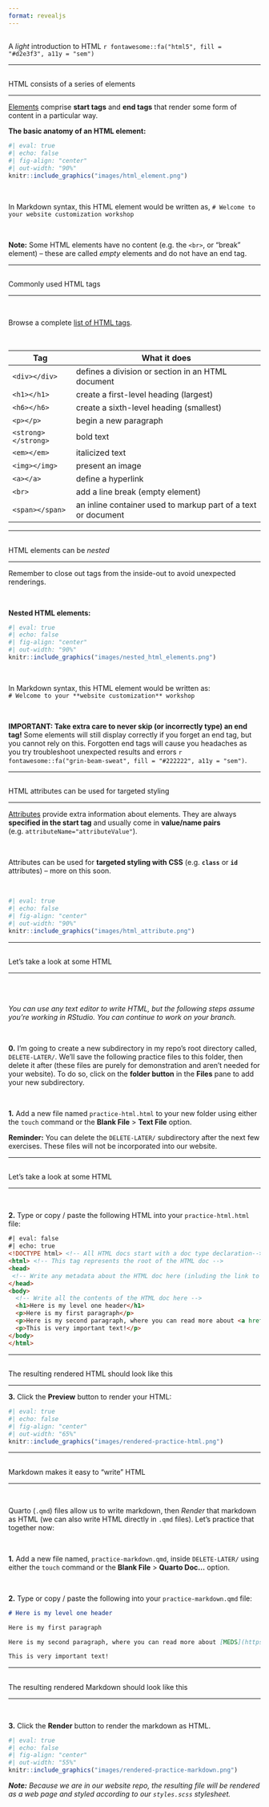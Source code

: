 ```yaml
---
format: revealjs
---
```


##  {#light-intro-html data-menu-title="Light intro to HTML" background="#047C90"}

<div class="page-center">
<div class="custom-subtitle">A *light* introduction to HTML `r fontawesome::fa("html5", fill = "#d2e3f3", a11y = "sem")`</div>
</div>

---

##  {#html-elements1 data-menu-title="HTML elements"}

[HTML consists of a series of elements]{.slide-title}

<hr>

[Elements](https://www.w3schools.com/html/html_elements.asp) comprise **start tags** and **end tags** that render some form of content in a particular way.

::: {.center-text}
[**The basic anatomy of an HTML element:**]{.teal-text}
:::

```r
#| eval: true 
#| echo: false
#| fig-align: "center"
#| out-width: "90%" 
knitr::include_graphics("images/html_element.png")
```

<br>

::: {.center-text}
In Markdown syntax, this HTML element would be written as, `# Welcome to your website customization workshop`
:::

<br>

::: {.footer}
**Note:** Some HTML elements have no content (e.g. the `<br>`, or "break" element) -- these are called *empty* elements and do not have an end tag.
:::

---

##  {#html-elements2 data-menu-title="Commonly used HTML tags"}

[Commonly used HTML tags]{.slide-title}

<hr>

<br>

::: {.center-text .body-text-m}
Browse a complete [list of HTML tags](https://www.w3schools.com/tags/default.asp).
:::

<br>

| Tag                 | What it does                                                 |
|---------------------|--------------------------------------------------------------|
| `<div></div>`       | defines a division or section in an HTML document            |
| `<h1></h1>`         | create a first-level heading (largest)                       |
| `<h6></h6>`         | create a sixth-level heading (smallest)                      |
| `<p></p>`           | begin a new paragraph                                        |
| `<strong></strong>` | bold text                                                    |
| `<em></em>`         | italicized text                                              |
| `<img></img>`       | present an image                                             |
| `<a></a>`           | define a hyperlink                                           |
| `<br>`              | add a line break (empty element)                             |
| `<span></span>`     | an inline container used to markup part of a text or document|

---

##  {#nested-html-elements data-menu-title="Nested HTML elements"}

[HTML elements can be *nested*]{.slide-title}

<hr>

Remember to close out tags from the inside-out to avoid unexpected renderings.

<br>

::: {.center-text .teal-text}
**Nested HTML elements:**
:::

```r
#| eval: true 
#| echo: false
#| fig-align: "center"
#| out-width: "90%" 
knitr::include_graphics("images/nested_html_elements.png")
```

<br>

::: {.center-text}
In Markdown syntax, this HTML element would be written as: <br> `# Welcome to your **website customization** workshop`
:::

<br>

::: {.footer}
[**IMPORTANT: Take extra care to never skip (or incorrectly type) an end tag!** ]{.teal-text}
Some elements will still display correctly if you forget an end tag, but you cannot rely on this. Forgotten end tags will cause you headaches as you try troubleshoot unexpected results and errors `r fontawesome::fa("grin-beam-sweat", fill = "#222222", a11y = "sem")`.
:::

---

##  {#html-attributes data-menu-title="HTML attributes"}

[HTML attributes can be used for targeted styling]{.slide-title3}

<hr>

[Attributes](https://www.w3schools.com/html/html_attributes.asp) provide extra information about elements. They are always **specified in the start tag** and usually come in **value/name pairs** (e.g. `attributeName="attributeValue"`).

<br>

Attributes can be used for **targeted styling with CSS** (e.g. **`class`** or **`id`** attributes) -- more on this soon.

<br>

```r
#| eval: true 
#| echo: false
#| fig-align: "center"
#| out-width: "90%" 
knitr::include_graphics("images/html_attribute.png")
```

---

##  {#write-html1 data-menu-title="Write HTML 1"}

[Let's take a look at some HTML]{.slide-title}

<hr>

<br>
<br>

::: {.center-text}
*You can use any text editor to write HTML, but the following steps assume you're working in RStudio. You can continue to work on your branch.*
:::

<br>

[**0.**]{.teal-text} I'm going to create a new subdirectory in my repo's root directory called, `DELETE-LATER/`. We'll save the following practice files to this folder, then delete it after (these files are purely for demonstration and aren't needed for your website). To do so, click on the **folder button** in the **Files** pane to add your new subdirectory.

<br>

[**1.**]{.teal-text} Add a new file named `practice-html.html` to your new folder using either the `touch` command or the **Blank File** > **Text File** option.

::: {.footer}
**Reminder:** You can delete the `DELETE-LATER/` subdirectory after the next few exercises. These files will not be incorporated into our website.
:::

---

##  {#write-html2 data-menu-title="Write HTML 2"}

[Let's take a look at some HTML]{.slide-title}

<hr>

<br>

[**2.**]{.teal-text} Type or copy / paste the following HTML into your `practice-html.html` file:

```html
#| eval: false
#| echo: true
<!DOCTYPE html> <!-- All HTML docs start with a doc type declaration-->
<html> <!-- This tag represents the root of the HTML doc -->
<head>
 <!-- Write any metadata about the HTML doc here (inluding the link to an external CSS file) -->
</head>
<body> 
  <!-- Write all the contents of the HTML doc here -->
  <h1>Here is my level one header</h1>
  <p>Here is my first paragraph</p>
  <p>Here is my second paragraph, where you can read more about <a href="https://ucsb-meds.github.io/">MEDS</a>.</p>
  <p>This is very important text!</p>
</body>
</html>
```

---

##  {#render-html data-menu-title="Render HTML"}

[The resulting rendered HTML should look like this]{.slide-title2}

<hr>

[**3.**]{.teal-text} Click the **Preview** button to render your HTML: 

```r
#| eval: true 
#| echo: false
#| fig-align: "center"
#| out-width: "65%" 
knitr::include_graphics("images/rendered-practice-html.png")
```

---

##  {#write-md data-menu-title="Write Markdown"}

[Markdown makes it easy to "write" HTML]{.slide-title}

<hr>

<br>

Quarto (`.qmd`) files allow us to write markdown, then *Render* that markdown as HTML (we can also write HTML directly in `.qmd` files). Let's practice that together now:

<br>

[**1.**]{.teal-text} Add a new file named, `practice-markdown.qmd`, inside `DELETE-LATER/` using either the `touch` command or the **Blank File** > **Quarto Doc...** option.

<br>

[**2.**]{.teal-text} Type or copy / paste the following into your `practice-markdown.qmd` file:

```.md
# Here is my level one header

Here is my first paragraph

Here is my second paragraph, where you can read more about [MEDS](https://ucsb-meds.github.io/).

This is very important text!
```

---

##  {#render-md data-menu-title="Render Markdown"}

[The resulting rendered Markdown should look like this]{.slide-title3}

<hr>

<br>

[**3.**]{.teal-text} Click the **Render** button to render the markdown as HTML.

```r
#| eval: true 
#| echo: false
#| fig-align: "center"
#| out-width: "55%" 
knitr::include_graphics("images/rendered-practice-markdown.png")
```

::: {.center-text}
***Note:** Because we are in our website repo, the resulting file will be rendered as a web page and styled according to our `styles.scss` stylesheet.*
:::

